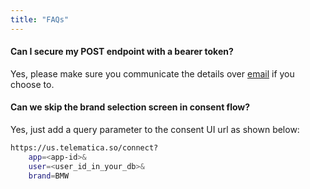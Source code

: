 ```yaml
---
title: "FAQs"
---
```


#### **Can I secure my POST endpoint with a bearer token?**

Yes, please make sure you communicate the details over
[email](mailto:aditya@telematica.so) if you choose to.

#### Can we skip the brand selection screen in consent flow?

Yes, just add a query parameter to the consent UI url as shown below:

```bash
https://us.telematica.so/connect?
    app=<app-id>&
    user=<user_id_in_your_db>&
    brand=BMW
```
